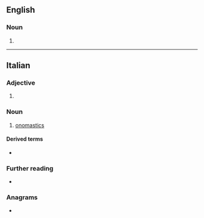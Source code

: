 {{also|onomástica}}

==English==

===Noun===
{{head|en|noun form}}

# {{plural of|en|onomasticon}}

----

==Italian==

===Adjective===
{{head|it|adjective form}}

# {{feminine singular of|it|onomastico}}

===Noun===
{{it-noun|f}}

# [[onomastics]]

====Derived terms====
* {{l|it|coronomastica}}

===Further reading===
* {{R:it:Olivetti}}

===Anagrams===
* {{l|it|anatocismo}}